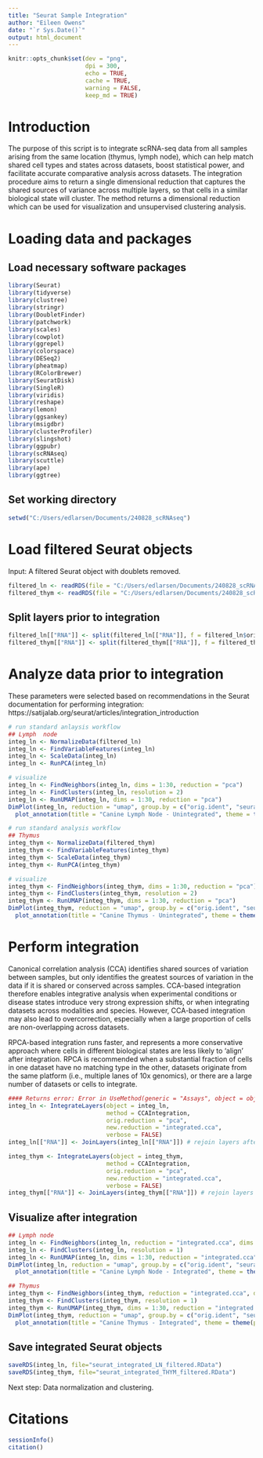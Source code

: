 ---
title: "Seurat Sample Integration"
author: "Eileen Owens"
date: "`r Sys.Date()`"
output: html_document
---

```{r setup, include=FALSE}
knitr::opts_chunk$set(dev = "png",
                      dpi = 300,
                      echo = TRUE,
                      cache = TRUE,
                      warning = FALSE,
                      keep_md = TRUE)
```

# Introduction
The purpose of this script is to integrate scRNA-seq data from all samples arising from the same location (thymus, lymph node), which can help match shared cell types and states across datasets, boost statistical power, and facilitate accurate comparative analysis across datasets. The integration procedure aims to return a single dimensional reduction that captures the shared sources of variance across multiple layers, so that cells in a similar biological state will cluster. The method returns a dimensional reduction which can be used for visualization and unsupervised clustering analysis.

# Loading data and packages
## Load necessary software packages
```{r software-load, results="hide", message=FALSE}
library(Seurat)
library(tidyverse)
library(clustree)
library(stringr)
library(DoubletFinder)
library(patchwork)
library(scales)
library(cowplot)
library(ggrepel)
library(colorspace)
library(DESeq2)
library(pheatmap)
library(RColorBrewer)
library(SeuratDisk)
library(SingleR)
library(viridis)
library(reshape)
library(lemon)
library(ggsankey)
library(msigdbr)
library(clusterProfiler)
library(slingshot)
library(ggpubr)
library(scRNAseq)
library(scuttle)
library(ape)
library(ggtree)
```

## Set working directory
```{r setwd}
setwd("C:/Users/edlarsen/Documents/240828_scRNAseq")
```

# Load filtered Seurat objects
Input: A filtered Seurat object with doublets removed.
```{r load-data}
filtered_ln <- readRDS(file = "C:/Users/edlarsen/Documents/240828_scRNAseq/seurat_merged_LN_filtered.RData")
filtered_thym <- readRDS(file = "C:/Users/edlarsen/Documents/240828_scRNAseq/seurat_merged_THYM_filtered.RData")
```

## Split layers prior to integration
```{r split-layers}
filtered_ln[["RNA"]] <- split(filtered_ln[["RNA"]], f = filtered_ln$orig.ident) # lymph node 
filtered_thym[["RNA"]] <- split(filtered_thym[["RNA"]], f = filtered_thym$orig.ident) # thymus
```

# Analyze data prior to integration

These parameters were selected based on recommendations in the Seurat documentation for performing integration: https://satijalab.org/seurat/articles/integration_introduction 

```{r integration1-LN, fig.width=14}
# run standard anlaysis workflow
## Lymph  node
integ_ln <- NormalizeData(filtered_ln)
integ_ln <- FindVariableFeatures(integ_ln)
integ_ln <- ScaleData(integ_ln)
integ_ln <- RunPCA(integ_ln)

# visualize
integ_ln <- FindNeighbors(integ_ln, dims = 1:30, reduction = "pca")
integ_ln <- FindClusters(integ_ln, resolution = 2)
integ_ln <- RunUMAP(integ_ln, dims = 1:30, reduction = "pca")
DimPlot(integ_ln, reduction = "umap", group.by = c("orig.ident", "seurat_clusters")) + # orig.ident is the sample ID
  plot_annotation(title = "Canine Lymph Node - Unintegrated", theme = theme(plot.title = element_text(hjust=0.5, size = 20)))
```

```{r integration1-THYM, fig.width=14}
# run standard analysis workflow
## Thymus
integ_thym <- NormalizeData(filtered_thym)
integ_thym <- FindVariableFeatures(integ_thym)
integ_thym <- ScaleData(integ_thym)
integ_thym <- RunPCA(integ_thym)

# visualize
integ_thym <- FindNeighbors(integ_thym, dims = 1:30, reduction = "pca")
integ_thym <- FindClusters(integ_thym, resolution = 2)
integ_thym <- RunUMAP(integ_thym, dims = 1:30, reduction = "pca")
DimPlot(integ_thym, reduction = "umap", group.by = c("orig.ident", "seurat_clusters")) + # orig.ident is the sample ID
  plot_annotation(title = "Canine Thymus - Unintegrated", theme = theme(plot.title = element_text(hjust=0.5, size = 20)))
```

# Perform integration
Canonical correlation analysis (CCA) identifies shared sources of variation between samples, but only identifies the greatest sources of variation in the data if it is shared or conserved across samples. CCA-based integration therefore enables integrative analysis when experimental conditions or disease states introduce very strong expression shifts, or when integrating datasets across modalities and species. However, CCA-based integration may also lead to overcorrection, especially when a large proportion of cells are non-overlapping across datasets.

RPCA-based integration runs faster, and represents a more conservative approach where cells in different biological states are less likely to 'align' after integration. RPCA is recommended when a substantial fraction of cells in one dataset have no matching type in the other, datasets originate from the same platform (i.e., multiple lanes of 10x genomics), or there are a large number of datasets or cells to integrate.

```{r integration2-LN}

#### Returns error: Error in UseMethod(generic = "Assays", object = object) : no applicable method for 'Assays' applied to an object of class "NULL"
integ_ln <- IntegrateLayers(object = integ_ln,
                            method = CCAIntegration,
                            orig.reduction = "pca",
                            new.reduction = "integrated.cca",
                            verbose = FALSE)
integ_ln[["RNA"]] <- JoinLayers(integ_ln[["RNA"]]) # rejoin layers after integration
```

```{r integration2-THYM}
integ_thym <- IntegrateLayers(object = integ_thym,
                            method = CCAIntegration,
                            orig.reduction = "pca", 
                            new.reduction = "integrated.cca", 
                            verbose = FALSE)
integ_thym[["RNA"]] <- JoinLayers(integ_thym[["RNA"]]) # rejoin layers after integration
```

## Visualize after integration
```{r postintegration-LN, fig.width=14}
## Lymph node 
integ_ln <- FindNeighbors(integ_ln, reduction = "integrated.cca", dims = 1:30)
integ_ln <- FindClusters(integ_ln, resolution = 1)
integ_ln <- RunUMAP(integ_ln, dims = 1:30, reduction = "integrated.cca")
DimPlot(integ_ln, reduction = "umap", group.by = c("orig.ident", "seurat_clusters")) +
  plot_annotation(title = "Canine Lymph Node - Integrated", theme = theme(plot.title = element_text(hjust=0.5, size = 20)))
```

```{r postintegration-THYM, fig.width=14}
## Thymus
integ_thym <- FindNeighbors(integ_thym, reduction = "integrated.cca", dims = 1:30)
integ_thym <- FindClusters(integ_thym, resolution = 1)
integ_thym <- RunUMAP(integ_thym, dims = 1:30, reduction = "integrated.cca")
DimPlot(integ_thym, reduction = "umap", group.by = c("orig.ident", "seurat_clusters")) +
  plot_annotation(title = "Canine Thymus - Integrated", theme = theme(plot.title = element_text(hjust=0.5, size = 20)))
```


## Save integrated Seurat objects
```{r save-object}
saveRDS(integ_ln, file="seurat_integrated_LN_filtered.RData")
saveRDS(integ_thym, file="seurat_integrated_THYM_filtered.RData")
```

Next step: Data normalization and clustering.

# Citations
```{r citations}
sessionInfo()
citation()
```

